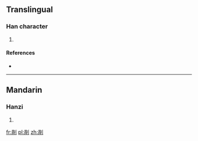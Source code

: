 ==Translingual==

===Han character===
{{Han char|rn=18|rad=刀|as=07|sn=9|four=|canj=RBLN,XRBLN|ids=⿰肙刂}}

# {{defn|Han|sort=刀07}}

====References====
* {{Han ref|kx=0140.020|dkj=01996|dj=0317.090|hdz=10341.010|uh=5248|ud=21064}}

----

==Mandarin==

===Hanzi===
{{cmn-hanzi|pin=[[yuān]] ([[yuan1]])|wg=yüan<sup>1</sup>}}

# {{defn|lang=cmn|sort=刀07}}

[[fr:剈]]
[[pl:剈]]
[[zh:剈]]
